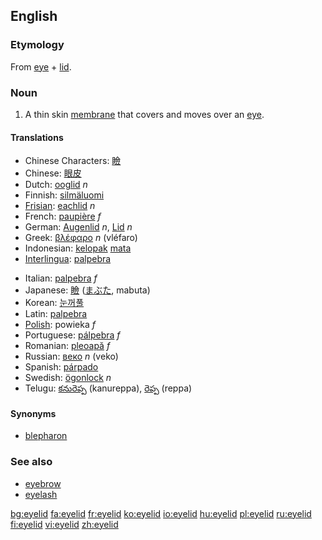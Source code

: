 ==English==

===Etymology===
From [[eye]] + [[lid]].

===Noun===
{{en-noun}}

# {{anatomy}} A thin skin [[membrane]] that covers and moves over an [[eye]].

====Translations====
{{top}}
*Chinese Characters: [[瞼]]
*Chinese: [[眼皮]]
*Dutch: [[ooglid]] ''n''
*Finnish: [[silmäluomi]]
*[[Frisian]]: [[eachlid]] ''n''
*French: [[paupière]] ''f''
*German: [[Augenlid]] ''n'', [[Lid]] ''n''
*Greek: [[βλέφαρο]] ''n'' (vléfaro)
*Indonesian: [[kelopak]] [[mata]]
*[[Interlingua]]: [[palpebra#Indonesian|palpebra]]
{{mid}}
*Italian: [[palpebra#Italian|palpebra]] ''f''
*Japanese: [[瞼]] ([[まぶた]], mabuta)
*Korean: [[눈꺼풀]]
*Latin: [[palpebra#Latin|palpebra]]
*[[Polish]]: powieka ''f''
*Portuguese: [[pálpebra]] ''f''
*Romanian: [[pleoapă]] ''f''
*Russian: [[веко]] ''n'' (veko)
*Spanish: [[párpado]]
*Swedish: [[ögonlock]] ''n''
*Telugu: [[కనురెప్ప]] (kanureppa), [[రెప్ప]] (reppa)
{{bottom}}

====Synonyms====
* [[blepharon]]

===See also===
*[[eyebrow]]
*[[eyelash]]

[[bg:eyelid]]
[[fa:eyelid]]
[[fr:eyelid]]
[[ko:eyelid]]
[[io:eyelid]]
[[hu:eyelid]]
[[pl:eyelid]]
[[ru:eyelid]]
[[fi:eyelid]]
[[vi:eyelid]]
[[zh:eyelid]]